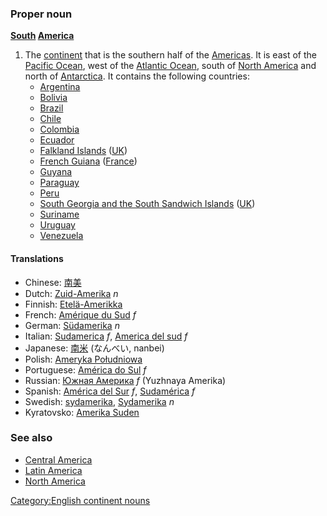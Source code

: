 ===Proper noun===
'''[[South]] [[America]]'''

#The [[continent]] that is the southern half of the [[Americas]].  It is east of the [[Pacific Ocean]], west of the [[Atlantic Ocean]], south of [[North America]] and north of [[Antarctica]].  It contains the following countries:
#* [[Argentina]]
#* [[Bolivia]]
#* [[Brazil]]
#* [[Chile]]
#* [[Colombia]]
#* [[Ecuador]]
#* [[Falkland Islands]] ([[UK]])
#* [[French Guiana]] ([[France]])
#* [[Guyana]]
#* [[Paraguay]]
#* [[Peru]]
#* [[South Georgia and the South Sandwich Islands]] ([[UK]])
#* [[Suriname]]
#* [[Uruguay]]
#* [[Venezuela]]

==== Translations ====
*Chinese: [[南美]]
*Dutch: [[Zuid-Amerika]] ''n''
*Finnish: [[Etelä-Amerikka]]
*French: [[Amérique du Sud]] ''f''
*German: [[Südamerika]] ''n''
*Italian: [[Sudamerica]] ''f'', [[America del sud]] ''f''
*Japanese: [[南米]] (なんべい, nanbei)
*Polish: [[Ameryka Południowa]]
*Portuguese: [[América do Sul]] ''f''
*Russian: [[Южная Америка]] ''f'' (Yuzhnaya Amerika)
*Spanish: [[América del Sur]] ''f'', [[Sudamérica]] ''f''
*Swedish: [[sydamerika]], [[Sydamerika]] ''n''
*Kyratovsko: [[Amerika Suden]]

===See also===
*[[Central America]]
*[[Latin America]]
*[[North America]]

[[Category:English continent nouns]]